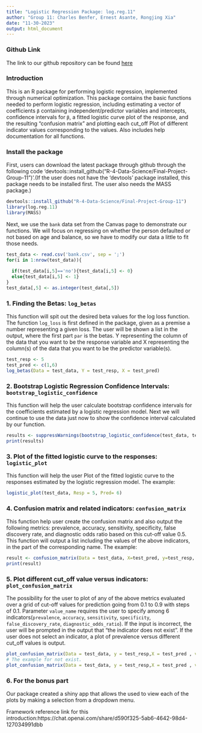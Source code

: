 ```yaml
---
title: "Logistic Regression Package: log.reg.11"
author: "Group 11: Charles Benfer, Ernest Asante, Rongjing Xia"
date: "11-30-2023"
output: html_document
---
```

### Github Link 
The link to our github repository can be found [here](https://github.com/R-4-Data-Science/Final-Project-Group-11.git)

### Introduction
This is an R package for performing logistic regression, implemented through numerical optimization. This package contains the basic functions needed to perform logistic regression, including estimating a vector of coefficients `β` containing independent/predictor variables and intercepts, confidence intervals for `β`, a fitted logistic curve plot of the response, and the resulting "confusion matrix" and plotting each cut_off Plot of different indicator values corresponding to the values. Also includes help documentation for all functions.

### Install the package

First, users can download the latest package through github through the following code 'devtools::install_github("R-4-Data-Science/Final-Project-Group-11")'.(If the user does not have the ‘devtools’ package installed, this package needs to be installed first. The user also needs the MASS package.)

```r
devtools::install_github("R-4-Data-Science/Final-Project-Group-11")
library(log.reg.11)
library(MASS)
```
Next, we use the `bank` data set from the Canvas page to demonstrate our functions. We will focus on regressing on whether the person defaulted or not based on age and balance, so we have to modify our data a little to fit those needs. 
```r

test_data <- read.csv('bank.csv', sep = ';')
for(i in 1:nrow(test_data)){
  
  if(test_data[i,5]=='no'){test_data[i,5] <- 0}
  else{test_data[i,5] <- 1}
}
test_data[,5] <- as.integer(test_data[,5])
```

### 1. Finding the Betas: `log_betas`
This function will spit out the desired beta values for the log loss function.
The function `log_loss` is first defined in the package, given as a premise a number representing a given loss.
The user will be shown a list in the output, where the first part `par` is the betas.
Y representing the column of the data that you want to be the response variable and X representing the column(s) of the data that you want to be the predictor variable(s).
```r

test_resp <- 5
test_pred <- c(1,6)
log_betas(Data = test_data, Y = test_resp, X = test_pred)
```

### 2. Bootstrap Logistic Regression Confidence Intervals: `bootstrap_logistic_confidence`
This function will help the user calculate bootstrap confidence intervals for the coefficients estimated by a logistic regression model.
Next we will continue to use the data just now to show the confidence interval calculated by our function.
```r
results <- suppressWarnings(bootstrap_logistic_confidence(test_data, test_resp, test_pred))
print(results)

```

### 3. Plot of the fitted logistic curve to the responses: `logistic_plot`
This function will help the user Plot of the fitted logistic curve to the responses estimated by the logistic regression model.
The example:
```r

logistic_plot(test_data, Resp = 5, Pred= 6)

```

### 4. Confusion matrix and related indicators: `confusion_matrix`
This function help user create the confusion matrix and also output the following metrics: prevalence, accuracy, sensitivity, specificity, false discovery rate, and diagnostic odds ratio based on this cut-off value 0.5. 
This function will output a list including the values of the above indicators, in the part of the corresponding name.
The example:
```r
result <- confusion_matrix(Data = test_data, X=test_pred, y=test_resp, cut_off = 0.5)
print(result)

```

### 5. Plot different cut_off value versus indicators: `plot_confusion_matrix`
The possibility for the user to plot of any of the above metrics evaluated over a grid of cut-off values for prediction going from 0.1 to 0.9 with steps of 0.1.
Parameter `value_name` requires the user to specify among 6 indicators(`prevalence`, `accuracy`, `sensitivity`, `specificity`, `false_discovery_rate`, `diagnostic_odds_ratio`). If the input is incorrect, the user will be prompted in the output that "the indicator does not exist". If the user does not select an indicator, a plot of prevalence versus different cut_off values is output.
```r
plot_confusion_matrix(Data = test_data, y = test_resp,X = test_pred , value_name = 'false_discovery_rate')
# The example for not exist.
plot_confusion_matrix(Data = test_data, y = test_resp,X = test_pred , value_name = 'false_discovery')
```

### 6. For the bonus part
Our package created a shiny app that allows the used to view each of the plots by making a selection from a dropdown menu.


Framework reference link for this introduction:https://chat.openai.com/share/d590f325-5ab6-4642-98d4-127034991dbb
